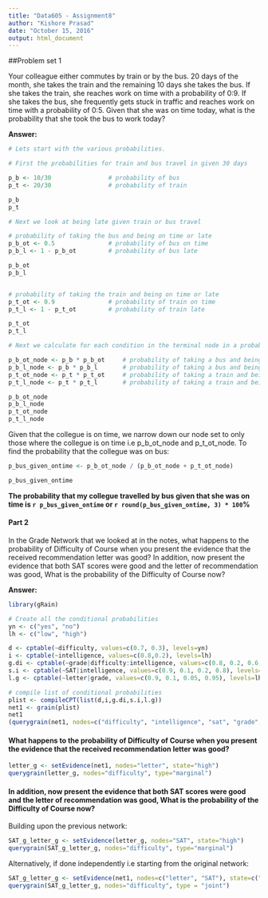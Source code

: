---
title: "Data605 - Assignment8"
author: "Kishore Prasad"
date: "October 15, 2016"
output: html_document
---

##Problem set 1

Your colleague either commutes by train or by the bus. 20 days of the month, she takes the train and the remaining 10 days she takes the bus. If she takes the train, she reaches work on time with a probability of 0:9. If she takes the bus, she frequently gets stuck in traffic and reaches work on time with a probability of 0:5. Given that she was on time today, what is the probability that she took the bus to work today?

**Answer:**


```{r, warning=FALSE, message=FALSE}

# Lets start with the various probabilities. 

# First the probabilities for train and bus travel in given 30 days

p_b <- 10/30                # probability of bus 
p_t <- 20/30                # probability of train

p_b
p_t

# Next we look at being late given train or bus travel

# probability of taking the bus and being on time or late
p_b_ot <- 0.5               # probability of bus on time 
p_b_l <- 1 - p_b_ot         # probability of bus late 

p_b_ot
p_b_l


# probability of taking the train and being on time or late
p_t_ot <- 0.9               # probability of train on time 
p_t_l <- 1 - p_t_ot         # probability of train late 

p_t_ot
p_t_l

# Next we calculate for each condition in the terminal node in a probability tree

p_b_ot_node <- p_b * p_b_ot     # probability of taking a bus and being on time
p_b_l_node <- p_b * p_b_l       # probability of taking a bus and being late
p_t_ot_node <- p_t * p_t_ot     # probability of taking a train and being on time
p_t_l_node <- p_t * p_t_l       # probability of taking a train and being late

p_b_ot_node
p_b_l_node
p_t_ot_node
p_t_l_node

```

Given that the collegue is on time, we narrow down our node set to only those where the collegue is on time i.e p_b_ot_node and p_t_ot_node. To find the probability that the collegue was on bus:


```{r, warning=FALSE, message=FALSE}

p_bus_given_ontime <- p_b_ot_node / (p_b_ot_node + p_t_ot_node)

p_bus_given_ontime
```



**The probability that my collegue travelled by bus given that she was on time is `r p_bus_given_ontime` or `r round(p_bus_given_ontime, 3) * 100`%**




#### Part 2

In the Grade Network that we looked at in the notes, what happens to the probability of Difficulty of Course when you present the evidence that the received recommendation letter was good? In addition, now present the evidence that both SAT scores were good and the letter of recommendation was good, What is the probability of the Difficulty of Course now? 

**Answer:**

```{r, warning=FALSE, message=FALSE}
library(gRain)

# Create all the conditional probabilities
yn <- c("yes", "no")
lh <- c("low", "high")

d <- cptable(~difficulty, values=c(0.7, 0.3), levels=yn)
i <- cptable(~intelligence, values=c(0.8,0.2), levels=lh)
g.di <- cptable(~grade|difficulty:intelligence, values=c(0.8, 0.2, 0.6, 0.4, 0.1, 0.9, 0.01, 0.99), levels=lh)
s.i <- cptable(~SAT|intelligence, values=c(0.9, 0.1, 0.2, 0.8), levels=lh)
l.g <- cptable(~letter|grade, values=c(0.9, 0.1, 0.05, 0.95), levels=lh)

# compile list of conditional probabilities
plist <- compileCPT(list(d,i,g.di,s.i,l.g))
net1 <- grain(plist)
net1
(querygrain(net1, nodes=c("difficulty", "intelligence", "sat", "grade", "letter"), type="marginal"))

```

#### What happens to the probability of Difficulty of Course when you present the evidence that the received recommendation letter was good?

```{r, warning=FALSE, message=FALSE}

letter_g <- setEvidence(net1, nodes="letter", state="high")
querygrain(letter_g, nodes="difficulty", type="marginal")

```

#### In addition, now present the evidence that both SAT scores were good and the letter of recommendation was good, What is the probability of the Difficulty of Course now?

Building upon the previous network:
```{r, warning=FALSE, message=FALSE}

SAT_g_letter_g <- setEvidence(letter_g, nodes="SAT", state="high")
querygrain(SAT_g_letter_g, nodes="difficulty", type="marginal")

```


Alternatively, if done independently i.e starting from the original network:

```{r, warning=FALSE, message=FALSE}

SAT_g_letter_g <- setEvidence(net1, nodes=c("letter", "SAT"), state=c("high", "high"))
querygrain(SAT_g_letter_g, nodes="difficulty", type = "joint")

```





